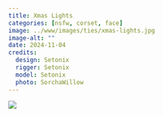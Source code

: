 ```yaml
---
title: Xmas Lights
categories: [nsfw, corset, face]
image: ../www/images/ties/xmas-lights.jpg
image-alt: ""
date: 2024-11-04
credits: 
  design: Setonix
  rigger: Setonix
  model: Setonix
  photo: SorchaWillow
---
```


![](../www/images/ties/xmas-lights.jpg)

